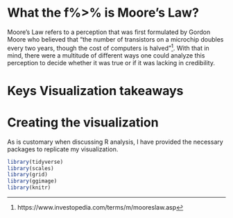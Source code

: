# What the f%>% is Moore's Law?

Moore's Law refers to a perception that was first formulated by Gordon Moore who believed that "the number of transistors on a microchip doubles every two years, though the cost of computers is halved"^[https://www.investopedia.com/terms/m/mooreslaw.asp]. With that in mind, there were a multitude of different ways one could analyze this perception to decide whether it was true or if it was lacking in credibility. 

# Keys Visualization takeaways

# Creating the visualization

As is customary when discussing R analysis, I have provided the necessary packages to replicate my visualization.

```r
library(tidyverse)
library(scales)
library(grid)
library(ggimage)
library(knitr)
```




